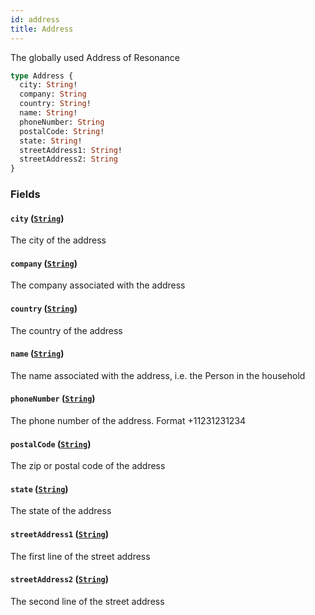 ```yaml
---
id: address
title: Address
---
```



The globally used Address of Resonance


```graphql
type Address {
  city: String!
  company: String
  country: String!
  name: String!
  phoneNumber: String
  postalCode: String!
  state: String!
  streetAddress1: String!
  streetAddress2: String
}
```


### Fields

#### `city` ([`String`](/developers/supplier-apis/supply-api/graphql/reference/scalars/string))

The city of the address


#### `company` ([`String`](/developers/supplier-apis/supply-api/graphql/reference/scalars/string))

The company associated with the address


#### `country` ([`String`](/developers/supplier-apis/supply-api/graphql/reference/scalars/string))

The country of the address


#### `name` ([`String`](/developers/supplier-apis/supply-api/graphql/reference/scalars/string))

The name associated with the address, i.e. the Person in the household


#### `phoneNumber` ([`String`](/developers/supplier-apis/supply-api/graphql/reference/scalars/string))

The phone number of the address. Format +11231231234


#### `postalCode` ([`String`](/developers/supplier-apis/supply-api/graphql/reference/scalars/string))

The zip or postal code of the address


#### `state` ([`String`](/developers/supplier-apis/supply-api/graphql/reference/scalars/string))

The state of the address


#### `streetAddress1` ([`String`](/developers/supplier-apis/supply-api/graphql/reference/scalars/string))

The first line of the street address


#### `streetAddress2` ([`String`](/developers/supplier-apis/supply-api/graphql/reference/scalars/string))

The second line of the street address




